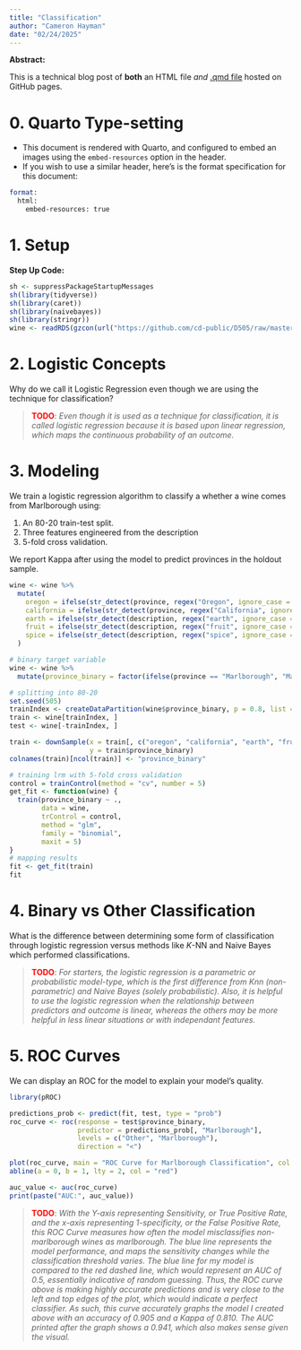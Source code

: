 ---
title: "Classification"
author: "Cameron Hayman"
date: "02/24/2025"
---

**Abstract:**

This is a technical blog post of **both** an HTML file *and* [.qmd file](https://raw.githubusercontent.com/cd-public/D505/refs/heads/master/hws/src/classify.qmd) hosted on GitHub pages.

# 0. Quarto Type-setting

-   This document is rendered with Quarto, and configured to embed an images using the `embed-resources` option in the header.
-   If you wish to use a similar header, here's is the format specification for this document:

``` email
format: 
  html:
    embed-resources: true
```

# 1. Setup

**Step Up Code:**

```{r}
sh <- suppressPackageStartupMessages
sh(library(tidyverse))
sh(library(caret))
sh(library(naivebayes))
sh(library(stringr))
wine <- readRDS(gzcon(url("https://github.com/cd-public/D505/raw/master/dat/pinot.rds")))
```

# 2. Logistic Concepts

Why do we call it Logistic Regression even though we are using the technique for classification?

> [TODO]{style="color:red;font-weight:bold"}: *Even though it is used as a technique for classification, it is called logistic regression because it is based upon linear regression, which maps the continuous probability of an outcome.*

# 3. Modeling

We train a logistic regression algorithm to classify a whether a wine comes from Marlborough using:

1.  An 80-20 train-test split.
2.  Three features engineered from the description
3.  5-fold cross validation.

We report Kappa after using the model to predict provinces in the holdout sample.

```{r}
wine <- wine %>%
  mutate(
    oregon = ifelse(str_detect(province, regex("Oregon", ignore_case = TRUE)), 1, 0),
    california = ifelse(str_detect(province, regex("California", ignore_case = TRUE)), 1, 0),
    earth = ifelse(str_detect(description, regex("earth", ignore_case = TRUE)), 1, 0),
    fruit = ifelse(str_detect(description, regex("fruit", ignore_case = TRUE)), 1, 0),
    spice = ifelse(str_detect(description, regex("spice", ignore_case = TRUE)), 1, 0)
  )

# binary target variable
wine <- wine %>%
  mutate(province_binary = factor(ifelse(province == "Marlborough", "Marlborough", "Other")))

# splitting into 80-20
set.seed(505)
trainIndex <- createDataPartition(wine$province_binary, p = 0.8, list = FALSE)
train <- wine[trainIndex, ]
test <- wine[-trainIndex, ]

train <- downSample(x = train[, c("oregon", "california", "earth", "fruit", "spice")],  
                    y = train$province_binary)  
colnames(train)[ncol(train)] <- "province_binary"

# training lrm with 5-fold cross validation
control = trainControl(method = "cv", number = 5)
get_fit <- function(wine) {
  train(province_binary ~ .,
        data = wine, 
        trControl = control,
        method = "glm",
        family = "binomial",
        maxit = 5)
}
# mapping results
fit <- get_fit(train)
fit
```

# 4. Binary vs Other Classification

What is the difference between determining some form of classification through logistic regression versus methods like $K$-NN and Naive Bayes which performed classifications.

> [TODO]{style="color:red;font-weight:bold"}: *For starters, the logistic regression is a parametric or probabilistic model-type, which is the first difference from Knn (non-parametric) and Naive Bayes (solely probabilistic). Also, it is helpful to use the logistic regression when the relationship between predictors and outcome is linear, whereas the others may be more helpful in less linear situations or with independant features.*

# 5. ROC Curves

We can display an ROC for the model to explain your model's quality.

```{r}
library(pROC)

predictions_prob <- predict(fit, test, type = "prob")
roc_curve <- roc(response = test$province_binary, 
                 predictor = predictions_prob[, "Marlborough"], 
                 levels = c("Other", "Marlborough"),
                 direction = "<") 

plot(roc_curve, main = "ROC Curve for Marlborough Classification", col = "blue", lwd = 2)
abline(a = 0, b = 1, lty = 2, col = "red")
```

```{r}
auc_value <- auc(roc_curve)
print(paste("AUC:", auc_value))
```

> [TODO]{style="color:red;font-weight:bold"}: *With the Y-axis representing Sensitivity, or True Positive Rate, and the x-axis representing 1-specificity, or the False Positive Rate, this ROC Curve measures how often the model misclassifies non-marlborough wines as marlborough. The blue line represents the model performance, and maps the sensitivity changes while the classification threshold varies. The blue line for my model is compared to the red dashed line, which would represent an AUC of 0.5, essentially indicative of random guessing. Thus, the ROC curve above is making highly accurate predictions and is very close to the left and top edges of the plot, which would indicate a perfect classifier. As such, this curve accurately graphs the model I created above with an accuracy of 0.905 and a Kappa of 0.810. The AUC printed after the graph shows a 0.941, which also makes sense given the visual.*
